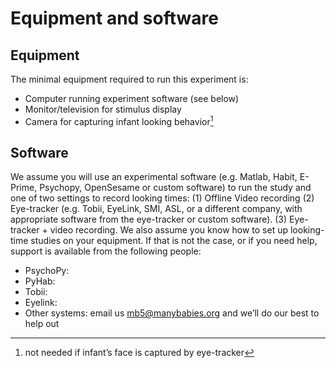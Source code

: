 # Equipment and software

## Equipment
The minimal equipment required to run this experiment is:

* Computer running experiment software (see below)
* Monitor/television for stimulus display 
* Camera for capturing infant looking behavior^[not needed if infant's face is captured by eye-tracker] 



## Software
We assume you will use an experimental software (e.g. Matlab, Habit, E-Prime, Psychopy, OpenSesame or custom software) to run the study and one of two settings to record looking times: (1) Offline Video recording (2) Eye-tracker (e.g. Tobii, EyeLink, SMI, ASL, or a different company, with appropriate software from the eye-tracker or custom software). (3) Eye-tracker + video recording. We also assume you know how to set up looking-time studies on your equipment. If that is not the case, or if you need help, support is available from the following people: 

* PsychoPy: 
* PyHab: 
* Tobii: 
* Eyelink: 
* Other systems: email us [mb5@manybabies.org](mailto:mb5@manybabies.org) and we’ll do our best to help out